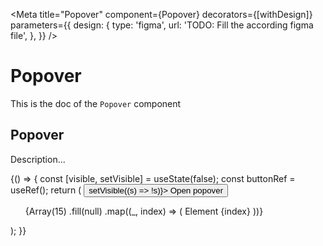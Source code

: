 <!--- Popover.stories.mdx --->


<Meta
  title="Popover"
  component={Popover}
  decorators={[withDesign]}
  parameters={{
    design: {
      type: 'figma',
      url: 'TODO: Fill the according figma file',
    },
  }}
/>

# Popover

This is the doc of the `Popover` component

## Popover

Description...

<Canvas>
  <Story name="base">
    {() => {
      const [visible, setVisible] = useState(false);
      const buttonRef = useRef();
      return (
        <Box padding={10}>
          <button ref={buttonRef} onClick={() => setVisible((s) => !s)}>
            Open popover
          </button>
          <Popover source={buttonRef} visible={visible} spacingTop={4}>
            <ul style={{ width: '200px' }}>
              {Array(15)
                .fill(null)
                .map((_, index) => (
                  <Box key={index} padding={3}>
                    Element {index}
                  </Box>
                ))}
            </ul>
          </Popover>
        </Box>
      );
    }}
  </Story>
</Canvas>
